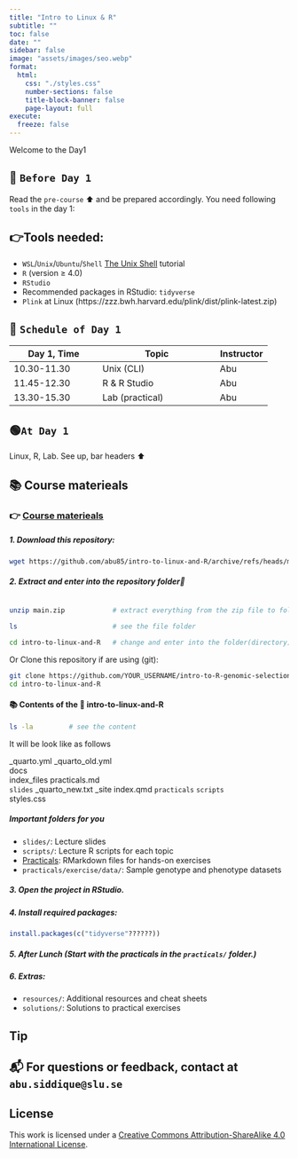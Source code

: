 ---
title: "Intro to Linux & R"
subtitle: ""
toc: false
date: ""
sidebar: false
image: "assets/images/seo.webp"
format:
  html:
    css: "./styles.css"
    number-sections: false
    title-block-banner: false
    page-layout: full
execute:
  freeze: false
---

Welcome to the Day1

## 🧰 `Before Day 1`
Read the `pre-course` ⬆️ and be prepared accordingly. You need following `tools` in the day 1:

::: {.callout-important collapse=true}
## 👉Tools needed:

- `WSL`/`Unix`/`Ubuntu`/`Shell` [The Unix Shell](https://swcarpentry.github.io/shell-novice/) tutorial
- `R` (version ≥ 4.0)
- `RStudio`
- Recommended packages in RStudio: `tidyverse`
- `Plink` at Linux (https://zzz.bwh.harvard.edu/plink/dist/plink-latest.zip)
:::

## 📅 `Schedule of Day 1`
| Day 1, Time                      | Topic                        | Instructor              |
|---------------------------|------------------------------------|----------------|
| 10.30-11.30| Unix (CLI) | Abu|
| 11.45-12.30| R & R Studio | Abu|
| 13.30-15.30| Lab (practical)| Abu| 



## 🟢`At Day 1` 
Linux, R, Lab. 
See up, bar headers ⬆️

## 📚 Course materieals
::: {.callout-important collapse=true}
### 👉️ [Course materieals]()

##### 1. Download this repository:

```bash
wget https://github.com/abu85/intro-to-linux-and-R/archive/refs/heads/main.zip . # download with 'wget' command
```

##### 2. Extract and enter into the repository folder📁
```bash

unzip main.zip            # extract everything from the zip file to folder

ls                        # see the file folder

cd intro-to-linux-and-R   # change and enter into the folder(directory)
```

Or Clone this repository if are using (git):
```bash
git clone https://github.com/YOUR_USERNAME/intro-to-R-genomic-selection.git
cd intro-to-linux-and-R
```

#### 📚 Contents of the 📁 **intro-to-linux-and-R**

```bash
ls -la         # see the content
```
It will be look like as follows

_quarto.yml
_quarto_old.yml  
docs       
index_files 
practicals.md  
`slides`
_quarto_new.txt 
_site
index.qmd 
`practicals`
`scripts`        
styles.css

##### Important folders for you
- `slides/`: Lecture slides
- `scripts/`: Lecture R scripts for each topic
- [Practicals](./practicals/practical_01_intro.html): RMarkdown files for hands-on exercises
- `practicals/exercise/data/`: Sample genotype and phenotype datasets



#####  3. Open the project in RStudio.

##### 4. Install required packages:

```r
install.packages(c("tidyverse"??????)) 
```

##### 5. After Lunch (Start with the practicals in the `practicals/` folder.)

##### 6. Extras:

- `resources/`: Additional resources and cheat sheets
- `solutions/`: Solutions to practical exercises

:::


::: {.callout-tip}
## Tip

## 📬 For questions or feedback, contact at `abu.siddique@slu.se`

:::


## License

This work is licensed under a [Creative Commons Attribution-ShareAlike 4.0 International License](http://creativecommons.org/licenses/by-sa/4.0/).
